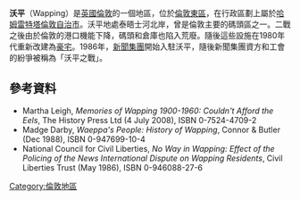 {{Infobox UK place
|country =                英格蘭
|region=                  大倫敦
|official_name=           Wapping
|static_image_name = Wapping prospect of whitby 1.jpg
|static_image_caption= Prospect of Whitby是沃平地標之一
|latitude=                51.5073
|longitude=               -0.0610
|os_grid_reference=       TQ345805
|post_town=               LONDON
|postcode_area=           E
|postcode_district=       E1W
|london_borough=          Tower Hamlets
|dial_code=               020
|constituency_westminster=    [[波普拉和萊姆豪斯_(英國國會選區)|波普拉和萊姆豪斯]]
}}
'''沃平'''（Wapping）是[[英國|英國]][[倫敦|倫敦]]的一個地區，位於[[倫敦東區|倫敦東區]]，在行政區劃上屬於[[哈姆雷特塔倫敦自治市|哈姆雷特塔倫敦自治市]]。沃平地處泰晤士河北岸，曾是倫敦主要的碼頭區之一。二戰之後由於倫敦的港口機能下降，碼頭和倉庫也陷入荒廢。隨後這些設施在1980年代重新改建為[[豪宅|豪宅]]。1986年，[[新聞集團|新聞集團]]開始入駐沃平，隨後新聞集團資方和工會的紛爭被稱為「沃平之戰」。

==參考資料==
{{Reflist}}
*Martha Leigh, ''Memories of Wapping 1900-1960: Couldn't Afford the Eels'', The History Press Ltd (4 July 2008), ISBN 0-7524-4709-2
*Madge Darby, ''Waeppa's People: History of Wapping'', Connor & Butler (Dec 1988), ISBN 0-947699-10-4
*National Council for Civil Liberties, ''No Way in Wapping: Effect of the Policing of the News International Dispute on Wapping Residents'', Civil Liberties Trust (May 1986), ISBN 0-946088-27-6
{{倫敦地區}}
[[Category:倫敦地區|Category:倫敦地區]]
